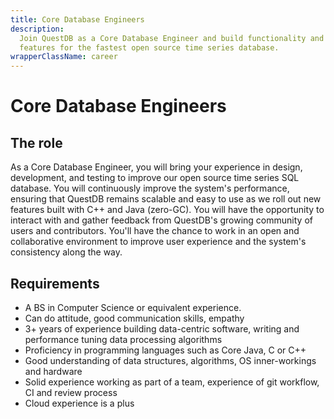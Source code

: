 ```yaml
---
title: Core Database Engineers
description:
  Join QuestDB as a Core Database Engineer and build functionality and
  features for the fastest open source time series database.
wrapperClassName: career
---
```



<h1>Core Database Engineers</h1>

<AboutQuestdb />

<h2>The role</h2>

As a Core Database Engineer, you will bring your experience in design,
development, and testing to improve our open source time series SQL database.
You will continuously improve the system's performance, ensuring that QuestDB
remains scalable and easy to use as we roll out new features built with C++ and
Java (zero-GC). You will have the opportunity to interact with and gather
feedback from QuestDB's growing community of users and contributors. You'll have
the chance to work in an open and collaborative environment to improve user
experience and the system's consistency along the way.

<h2>Requirements</h2>

- A BS in Computer Science or equivalent experience.
- Can do attitude, good communication skills, empathy
- 3+ years of experience building data-centric software, writing and performance tuning data processing algorithms
- Proficiency in programming languages such as Core Java, C or C++
- Good understanding of data structures, algorithms, OS inner-workings and hardware
- Solid experience working as part of a team, experience of git workflow, CI and review process
- Cloud experience is a plus

<WhatWeOffer />

<WorkingAtQuestdb />

<CareerButton
  title="Core Database Engineers"
  bambooUrl="https://questdb.bamboohr.com/jobs/view.php?id=24&source=aWQ9MTM%3D"
/>
